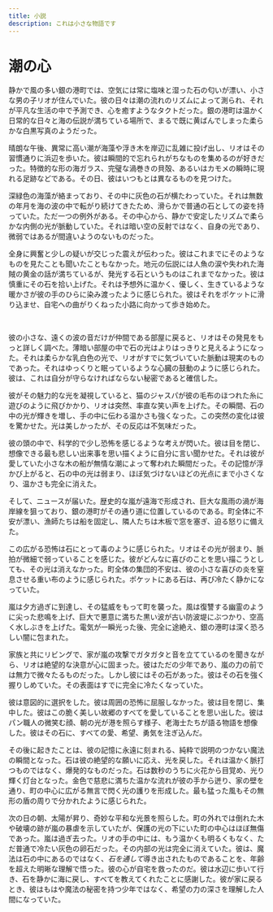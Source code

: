 ```yaml
---
title: 小説
description: これは小さな物語です
---
```


# 潮の心

静かで風の多い銀の港町では、空気には常に塩味と湿った石の匂いが漂い、小さな男の子リオが住んでいた。彼の日々は潮の流れのリズムによって測られ、それが平凡な生活の中で予測でき、心を癒すようなタクトだった。銀の港町は温かく日常的な日々と海の伝説が満ちている場所で、まるで既に黄ばんでしまった柔らかな白黒写真のようだった。

晴朗な午後、異常に高い潮が海藻や浮き木を岸辺に乱雑に投げ出し、リオはその習慣通りに浜辺を歩いた。彼は瞬間的で忘れられがちなものを集めるのが好きだった。特徴的な形の海ガラス、完璧な渦巻きの貝殻、あるいはカモメの瞬時に現れる足跡などである。その日、彼はいつもとは異なるものを見つけた。

深緑色の海藻が絡まっており、その中に灰色の石が横たわっていた。それは無数の年月を海の波の中で転がり続けてきたため、滑らかで普通の石としての姿を持っていた。ただ一つの例外がある。その中心から、静かで安定したリズムで柔らかな内側の光が脈動していた。それは暗い空の反射ではなく、自身の光であり、微弱ではあるが間違いようのないものだった。

全身に興奮と少しの疑いが交じった震えが伝わった。彼はこれまでにそのようなものを見たことも聞いたこともなかった。地元の伝説には人魚の涙や失われた海賊の黄金の話が満ちているが、発光する石というものはこれまでなかった。彼は慎重にその石を拾い上げた。それは予想外に温かく、優しく、生きているような暖かさが彼の手のひらに染み渡ったように感じられた。彼はそれをポケットに滑り込ませ、自宅への曲がりくねった小路に向かって歩き始めた。

<br />

彼の小さな、遠くの波の音だけが仲間である部屋に戻ると、リオはその発見をもっと詳しく調べた。薄暗い部屋の中で石の光はよりはっきりと見えるようになった。それは柔らかな乳白色の光で、リオがすでに気づいていた脈動は現実のものであった。それはゆっくりと眠っているような心臓の鼓動のように感じられた。彼は、これは自分が守らなければならない秘密であると確信した。

彼がその魅力的な光を凝視していると、猫のジャスパが彼の毛布のほつれた糸に遊びのように飛びかかり、リオは突然、率直な笑い声を上げた。その瞬間、石の中の光が輝きを増し、手の中に伝わる温かさも強くなった。この突然の変化は彼を驚かせた。光は美しかったが、その反応は不気味だった。

彼の頭の中で、科学的で少し恐怖を感じるような考えが閃いた。彼は目を閉じ、想像できる最も悲しい出来事を思い描くように自分に言い聞かせた。それは彼が愛していた小さな木の船が無情な潮によって奪われた瞬間だった。その記憶が浮かび上がると、石の中の光は弱まり、ほぼ気づけないほどの光点にまで小さくなり、温かさも完全に消えた。

そして、ニュースが届いた。歴史的な嵐が遠海で形成され、巨大な風雨の渦が海岸線を狙っており、銀の港町がその通り道に位置しているのである。町全体に不安が漂い、漁師たちは船を固定し、隣人たちは木板で窓を塞ぎ、迫る怒りに備えた。

この広がる恐怖は石にとって毒のように感じられた。リオはその光が弱まり、脈拍が微細で弱っていることを感じた。彼がどんなに喜びのことを思い描こうとしても、その光は消えなかった。町全体の集団的不安は、彼の小さな喜びの炎を窒息させる重い布のように感じられた。ポケットにある石は、再び冷たく静かになっていた。

嵐は夕方過ぎに到達し、その猛威をもって町を襲った。風は復讐する幽霊のように尖った悲鳴を上げ、巨大で悪意に満ちた黒い波が古い防波堤にぶつかり、空高く水しぶきを上げた。電気が一瞬光った後、完全に途絶え、銀の港町は深く恐ろしい闇に包まれた。

家族と共にリビングで、家が嵐の攻撃でガタガタと音を立てているのを聞きながら、リオは絶望的な決意が心に固まった。彼はただの少年であり、嵐の力の前では無力で微々たるものだった。しかし彼にはその石があった。彼はその石を強く握りしめていた。その表面はすでに完全に冷たくなっていた。

彼は意図的に選択をした。彼は周囲の恐怖に屈服しなかった。彼は目を閉じ、集中した。彼はこの脆く美しい故郷のすべてを愛していることを思い出した。彼はパン職人の微笑む顔、朝の光が港を照らす様子、老海士たちが語る物語を想像した。彼はその石に、すべての愛、希望、勇気を注ぎ込んだ。

その後に起きたことは、彼の記憶に永遠に刻まれる、純粋で説明のつかない魔法の瞬間となった。石は彼の絶望的な願いに応え、光を戻した。それは温かく脈打つものではなく、爆発的なものだった。石は数秒のうちに火花から目覚め、光り輝く灯台となった。金色で慈悲に満ちた温かな流れが彼の手から迸り、家の壁を通り、町の中心に広がる無言で閃く光の護りを形成した。最も猛った風もその無形の盾の周りで分かれたように感じられた。

次の日の朝、太陽が昇り、奇妙な平和な光景を照らした。町の外れでは倒れた木や破壊の跡が嵐の暴虐を示していたが、保護の光の下にいた町の中心はほぼ無傷であった。嵐は過ぎ去った。リオの手の中には、もう温かくも明るくもなく、ただ普通で冷たい灰色の卵石だった。その内部の光は完全に消えていた。彼は、魔法は石の中にあるのではなく、*石を通して*導き出されたものであることを、年齢を超えた明晰な理解で悟った。彼の心が自宅を救ったのだ。彼は水辺に歩いて行き、石を静かに海に戻し、すべてを教えてくれたことに感謝した。彼が家に戻るとき、彼はもはや魔法の秘密を持つ少年ではなく、希望の力の深さを理解した人間になっていた。